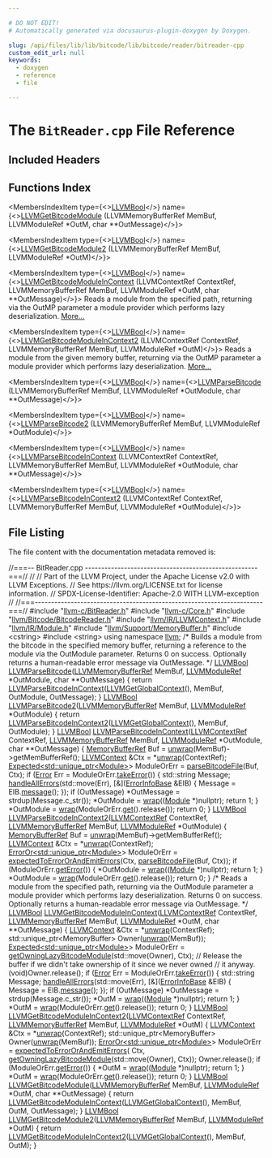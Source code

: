 ```yaml
---

# DO NOT EDIT!
# Automatically generated via docusaurus-plugin-doxygen by Doxygen.

slug: /api/files/lib/lib/bitcode/lib/bitcode/reader/bitreader-cpp
custom_edit_url: null
keywords:
  - doxygen
  - reference
  - file

---
```





# The `BitReader.cpp` File Reference

<DoxygenPage pluginConfig={pluginConfig}>



## Included Headers

<IncludesList>
<IncludesListItem
  filePath="llvm-c/BitReader.h"
  permalink="/docs/api/files/include/include/llvm-c/bitreader-h"
  isLocal="true" />
<IncludesListItem
  filePath="llvm-c/Core.h"
  permalink="/docs/api/files/include/include/llvm-c/core-h"
  isLocal="true" />
<IncludesListItem
  filePath="llvm/Bitcode/BitcodeReader.h"
  permalink="/docs/api/files/include/include/llvm/include/llvm/bitcode/bitcodereader-h"
  isLocal="true" />
<IncludesListItem
  filePath="llvm/IR/LLVMContext.h"
  permalink="/docs/api/files/include/include/llvm/include/llvm/ir/llvmcontext-h"
  isLocal="true" />
<IncludesListItem
  filePath="llvm/IR/Module.h"
  permalink="/docs/api/files/include/include/llvm/include/llvm/ir/module-h"
  isLocal="true" />
<IncludesListItem
  filePath="llvm/Support/MemoryBuffer.h"
  permalink="/docs/api/files/include/include/llvm/include/llvm/support/memorybuffer-h"
  isLocal="true" />
<IncludesListItem
  filePath="cstring"
  permalink=""
  isLocal="false" />
<IncludesListItem
  filePath="string"
  permalink=""
  isLocal="false" />
</IncludesList>

## Functions Index

<MembersIndex>

<MembersIndexItem
  type={<><a href="/docs/api/groups/llvmcsupporttypes/#ga209de0bceb13179a973c6a45211617bd">LLVMBool</a></>}
  name={<><a href="/docs/api/groups/llvmcbitreader/#gabf2ec026b221928be801e182aeab7ecf">LLVMGetBitcodeModule</a> (LLVMMemoryBufferRef MemBuf, LLVMModuleRef &#42;OutM, char &#42;&#42;OutMessage)</>}>
</MembersIndexItem>

<MembersIndexItem
  type={<><a href="/docs/api/groups/llvmcsupporttypes/#ga209de0bceb13179a973c6a45211617bd">LLVMBool</a></>}
  name={<><a href="/docs/api/groups/llvmcbitreader/#gabb3dfb8c76f75007a53d0bc62e814a96">LLVMGetBitcodeModule2</a> (LLVMMemoryBufferRef MemBuf, LLVMModuleRef &#42;OutM)</>}>
</MembersIndexItem>

<MembersIndexItem
  type={<><a href="/docs/api/groups/llvmcsupporttypes/#ga209de0bceb13179a973c6a45211617bd">LLVMBool</a></>}
  name={<><a href="/docs/api/groups/llvmcbitreader/#gad617205cd3fbbb1ad78e6f79f9ce0e4b">LLVMGetBitcodeModuleInContext</a> (LLVMContextRef ContextRef, LLVMMemoryBufferRef MemBuf, LLVMModuleRef &#42;OutM, char &#42;&#42;OutMessage)</>}>
Reads a module from the specified path, returning via the OutMP parameter a module provider which performs lazy deserialization. <a href="/docs/api/groups/llvmcbitreader/#gad617205cd3fbbb1ad78e6f79f9ce0e4b">More...</a>
</MembersIndexItem>

<MembersIndexItem
  type={<><a href="/docs/api/groups/llvmcsupporttypes/#ga209de0bceb13179a973c6a45211617bd">LLVMBool</a></>}
  name={<><a href="/docs/api/groups/llvmcbitreader/#ga1af45a3355d75b61ece499ee8965dcf5">LLVMGetBitcodeModuleInContext2</a> (LLVMContextRef ContextRef, LLVMMemoryBufferRef MemBuf, LLVMModuleRef &#42;OutM)</>}>
Reads a module from the given memory buffer, returning via the OutMP parameter a module provider which performs lazy deserialization. <a href="/docs/api/groups/llvmcbitreader/#ga1af45a3355d75b61ece499ee8965dcf5">More...</a>
</MembersIndexItem>

<MembersIndexItem
  type={<><a href="/docs/api/groups/llvmcsupporttypes/#ga209de0bceb13179a973c6a45211617bd">LLVMBool</a></>}
  name={<><a href="/docs/api/groups/llvmcbitreader/#ga35c7ba7712a92e44a030425e8cf2421e">LLVMParseBitcode</a> (LLVMMemoryBufferRef MemBuf, LLVMModuleRef &#42;OutModule, char &#42;&#42;OutMessage)</>}>
</MembersIndexItem>

<MembersIndexItem
  type={<><a href="/docs/api/groups/llvmcsupporttypes/#ga209de0bceb13179a973c6a45211617bd">LLVMBool</a></>}
  name={<><a href="/docs/api/groups/llvmcbitreader/#ga174e4aedd6fb37982840af7664774d51">LLVMParseBitcode2</a> (LLVMMemoryBufferRef MemBuf, LLVMModuleRef &#42;OutModule)</>}>
</MembersIndexItem>

<MembersIndexItem
  type={<><a href="/docs/api/groups/llvmcsupporttypes/#ga209de0bceb13179a973c6a45211617bd">LLVMBool</a></>}
  name={<><a href="/docs/api/groups/llvmcbitreader/#ga668b459026b5a6c7f32325408265e616">LLVMParseBitcodeInContext</a> (LLVMContextRef ContextRef, LLVMMemoryBufferRef MemBuf, LLVMModuleRef &#42;OutModule, char &#42;&#42;OutMessage)</>}>
</MembersIndexItem>

<MembersIndexItem
  type={<><a href="/docs/api/groups/llvmcsupporttypes/#ga209de0bceb13179a973c6a45211617bd">LLVMBool</a></>}
  name={<><a href="/docs/api/groups/llvmcbitreader/#ga4a0ce3a2d9e26acbefa41a1bd7d1a225">LLVMParseBitcodeInContext2</a> (LLVMContextRef ContextRef, LLVMMemoryBufferRef MemBuf, LLVMModuleRef &#42;OutModule)</>}>
</MembersIndexItem>

</MembersIndex>


## File Listing

The file content with the documentation metadata removed is:

<ProgramListing>

<Link id="l00001" /><CodeLine lineNumber="1"><span class="doxyHighlightComment">//===-- BitReader.cpp -----------------------------------------------------===//</span></CodeLine>
<Link id="l00002" /><CodeLine lineNumber="2"><span class="doxyHighlightComment">//</span></CodeLine>
<Link id="l00003" /><CodeLine lineNumber="3"><span class="doxyHighlightComment">// Part of the LLVM Project, under the Apache License v2.0 with LLVM Exceptions.</span></CodeLine>
<Link id="l00004" /><CodeLine lineNumber="4"><span class="doxyHighlightComment">// See https://llvm.org/LICENSE.txt for license information.</span></CodeLine>
<Link id="l00005" /><CodeLine lineNumber="5"><span class="doxyHighlightComment">// SPDX-License-Identifier: Apache-2.0 WITH LLVM-exception</span></CodeLine>
<Link id="l00006" /><CodeLine lineNumber="6"><span class="doxyHighlightComment">//</span></CodeLine>
<Link id="l00007" /><CodeLine lineNumber="7"><span class="doxyHighlightComment">//===----------------------------------------------------------------------===//</span></CodeLine>
<Link id="l00008" /><CodeLine lineNumber="8"></CodeLine>
<Link id="l00009" /><CodeLine lineNumber="9"><span class="doxyHighlightPreprocessor">#include &quot;<a href="/docs/api/files/include/include/llvm-c/bitreader-h">llvm-c/BitReader.h</a>&quot;</span></CodeLine>
<Link id="l00010" /><CodeLine lineNumber="10"><span class="doxyHighlightPreprocessor">#include &quot;<a href="/docs/api/files/include/include/llvm-c/core-h">llvm-c/Core.h</a>&quot;</span></CodeLine>
<Link id="l00011" /><CodeLine lineNumber="11"><span class="doxyHighlightPreprocessor">#include &quot;<a href="/docs/api/files/include/include/llvm/include/llvm/bitcode/bitcodereader-h">llvm/Bitcode/BitcodeReader.h</a>&quot;</span></CodeLine>
<Link id="l00012" /><CodeLine lineNumber="12"><span class="doxyHighlightPreprocessor">#include &quot;<a href="/docs/api/files/include/include/llvm/include/llvm/ir/llvmcontext-h">llvm/IR/LLVMContext.h</a>&quot;</span></CodeLine>
<Link id="l00013" /><CodeLine lineNumber="13"><span class="doxyHighlightPreprocessor">#include &quot;<a href="/docs/api/files/include/include/llvm/include/llvm/ir/module-h">llvm/IR/Module.h</a>&quot;</span></CodeLine>
<Link id="l00014" /><CodeLine lineNumber="14"><span class="doxyHighlightPreprocessor">#include &quot;<a href="/docs/api/files/include/include/llvm/include/llvm/support/memorybuffer-h">llvm/Support/MemoryBuffer.h</a>&quot;</span></CodeLine>
<Link id="l00015" /><CodeLine lineNumber="15"><span class="doxyHighlightPreprocessor">#include &lt;cstring&gt;</span></CodeLine>
<Link id="l00016" /><CodeLine lineNumber="16"><span class="doxyHighlightPreprocessor">#include &lt;string&gt;</span></CodeLine>
<Link id="l00017" /><CodeLine lineNumber="17"></CodeLine>
<Link id="l00018" /><CodeLine lineNumber="18"><span class="doxyHighlightKeyword">using namespace </span><span class="doxyHighlight"><a href="/docs/api/namespaces/llvm">llvm</a>;</span></CodeLine>
<Link id="l00019" /><CodeLine lineNumber="19"></CodeLine>
<Link id="l00020" /><CodeLine lineNumber="20"><span class="doxyHighlightComment">/&#42; Builds a module from the bitcode in the specified memory buffer, returning a</span></CodeLine>
<Link id="l00021" /><CodeLine lineNumber="21"><span class="doxyHighlightComment">   reference to the module via the OutModule parameter. Returns 0 on success.</span></CodeLine>
<Link id="l00022" /><CodeLine lineNumber="22"><span class="doxyHighlightComment">   Optionally returns a human-readable error message via OutMessage. &#42;/</span></CodeLine>
<Link id="l00023" /><CodeLine lineNumber="23" lineLink="/docs/api/groups/llvmcbitreader/#ga35c7ba7712a92e44a030425e8cf2421e"><span class="doxyHighlight"><a href="/docs/api/groups/llvmcsupporttypes/#ga209de0bceb13179a973c6a45211617bd">LLVMBool</a> <a href="/docs/api/groups/llvmcbitreader/#ga35c7ba7712a92e44a030425e8cf2421e">LLVMParseBitcode</a>(<a href="/docs/api/groups/llvmcsupporttypes/#ga9867eaa7b17ba17405cdf2539bedb108">LLVMMemoryBufferRef</a> MemBuf, <a href="/docs/api/groups/llvmcsupporttypes/#gad1d1bb5f901c903a0cf09c5a053c9c56">LLVMModuleRef</a> &#42;OutModule,</span></CodeLine>
<Link id="l00024" /><CodeLine lineNumber="24"><span class="doxyHighlight">                          </span><span class="doxyHighlightKeywordType">char</span><span class="doxyHighlight"> &#42;&#42;OutMessage) &#123;</span></CodeLine>
<Link id="l00025" /><CodeLine lineNumber="25"><span class="doxyHighlight">  </span><span class="doxyHighlightKeywordFlow">return</span><span class="doxyHighlight"> <a href="/docs/api/groups/llvmcbitreader/#ga668b459026b5a6c7f32325408265e616">LLVMParseBitcodeInContext</a>(<a href="/docs/api/groups/llvmccorecontext/#ga0055cde9a9b2497b332d639d8844a810">LLVMGetGlobalContext</a>(), MemBuf, OutModule,</span></CodeLine>
<Link id="l00026" /><CodeLine lineNumber="26"><span class="doxyHighlight">                                   OutMessage);</span></CodeLine>
<Link id="l00027" /><CodeLine lineNumber="27"><span class="doxyHighlight">&#125;</span></CodeLine>
<Link id="l00028" /><CodeLine lineNumber="28"></CodeLine>
<Link id="l00029" /><CodeLine lineNumber="29" lineLink="/docs/api/groups/llvmcbitreader/#ga174e4aedd6fb37982840af7664774d51"><span class="doxyHighlight"><a href="/docs/api/groups/llvmcsupporttypes/#ga209de0bceb13179a973c6a45211617bd">LLVMBool</a> <a href="/docs/api/groups/llvmcbitreader/#ga174e4aedd6fb37982840af7664774d51">LLVMParseBitcode2</a>(<a href="/docs/api/groups/llvmcsupporttypes/#ga9867eaa7b17ba17405cdf2539bedb108">LLVMMemoryBufferRef</a> MemBuf,</span></CodeLine>
<Link id="l00030" /><CodeLine lineNumber="30"><span class="doxyHighlight">                           <a href="/docs/api/groups/llvmcsupporttypes/#gad1d1bb5f901c903a0cf09c5a053c9c56">LLVMModuleRef</a> &#42;OutModule) &#123;</span></CodeLine>
<Link id="l00031" /><CodeLine lineNumber="31"><span class="doxyHighlight">  </span><span class="doxyHighlightKeywordFlow">return</span><span class="doxyHighlight"> <a href="/docs/api/groups/llvmcbitreader/#ga4a0ce3a2d9e26acbefa41a1bd7d1a225">LLVMParseBitcodeInContext2</a>(<a href="/docs/api/groups/llvmccorecontext/#ga0055cde9a9b2497b332d639d8844a810">LLVMGetGlobalContext</a>(), MemBuf, OutModule);</span></CodeLine>
<Link id="l00032" /><CodeLine lineNumber="32"><span class="doxyHighlight">&#125;</span></CodeLine>
<Link id="l00033" /><CodeLine lineNumber="33"></CodeLine>
<Link id="l00034" /><CodeLine lineNumber="34" lineLink="/docs/api/groups/llvmcbitreader/#ga668b459026b5a6c7f32325408265e616"><span class="doxyHighlight"><a href="/docs/api/groups/llvmcsupporttypes/#ga209de0bceb13179a973c6a45211617bd">LLVMBool</a> <a href="/docs/api/groups/llvmcbitreader/#ga668b459026b5a6c7f32325408265e616">LLVMParseBitcodeInContext</a>(<a href="/docs/api/groups/llvmcsupporttypes/#ga9c43e01525516ff6b4feab5166c5b1da">LLVMContextRef</a> ContextRef,</span></CodeLine>
<Link id="l00035" /><CodeLine lineNumber="35"><span class="doxyHighlight">                                   <a href="/docs/api/groups/llvmcsupporttypes/#ga9867eaa7b17ba17405cdf2539bedb108">LLVMMemoryBufferRef</a> MemBuf,</span></CodeLine>
<Link id="l00036" /><CodeLine lineNumber="36"><span class="doxyHighlight">                                   <a href="/docs/api/groups/llvmcsupporttypes/#gad1d1bb5f901c903a0cf09c5a053c9c56">LLVMModuleRef</a> &#42;OutModule,</span></CodeLine>
<Link id="l00037" /><CodeLine lineNumber="37"><span class="doxyHighlight">                                   </span><span class="doxyHighlightKeywordType">char</span><span class="doxyHighlight"> &#42;&#42;OutMessage) &#123;</span></CodeLine>
<Link id="l00038" /><CodeLine lineNumber="38"><span class="doxyHighlight">  <a href="/docs/api/classes/llvm/memorybufferref">MemoryBufferRef</a> Buf = <a href="/docs/api/namespaces/llvm/#aa3d613e3ad429bdb5b1a7d22796028e9">unwrap</a>(MemBuf)-&gt;getMemBufferRef();</span></CodeLine>
<Link id="l00039" /><CodeLine lineNumber="39"><span class="doxyHighlight">  <a href="/docs/api/classes/llvm/llvmcontext">LLVMContext</a> &amp;Ctx = &#42;<a href="/docs/api/namespaces/llvm/#aa3d613e3ad429bdb5b1a7d22796028e9">unwrap</a>(ContextRef);</span></CodeLine>
<Link id="l00040" /><CodeLine lineNumber="40"></CodeLine>
<Link id="l00041" /><CodeLine lineNumber="41"><span class="doxyHighlight">  <a href="/docs/api/classes/llvm/expected">Expected&lt;std::unique&#95;ptr&lt;Module&gt;</a>&gt; ModuleOrErr = <a href="/docs/api/namespaces/llvm/#a170525c5f5e06bd2555d40a0499b8b6d">parseBitcodeFile</a>(Buf, Ctx);</span></CodeLine>
<Link id="l00042" /><CodeLine lineNumber="42"><span class="doxyHighlight">  </span><span class="doxyHighlightKeywordFlow">if</span><span class="doxyHighlight"> (<a href="/docs/api/classes/llvm/error">Error</a> Err = ModuleOrErr.<a href="/docs/api/classes/llvm/expected/#a94789df4ebd03dc008e8adebaa66ac1f">takeError</a>()) &#123;</span></CodeLine>
<Link id="l00043" /><CodeLine lineNumber="43"><span class="doxyHighlight">    std::string Message;</span></CodeLine>
<Link id="l00044" /><CodeLine lineNumber="44"><span class="doxyHighlight">    <a href="/docs/api/namespaces/llvm/#a2aa0f5c36ac6291f5d5f2b4efd9ffe70">handleAllErrors</a>(std::move(Err), &#91;&amp;&#93;(<a href="/docs/api/classes/llvm/errorinfobase">ErrorInfoBase</a> &amp;EIB) &#123;</span></CodeLine>
<Link id="l00045" /><CodeLine lineNumber="45"><span class="doxyHighlight">      Message = EIB.<a href="/docs/api/classes/llvm/errorinfobase/#a2b75e20ae30dbb4d4d96486653a9b710">message</a>();</span></CodeLine>
<Link id="l00046" /><CodeLine lineNumber="46"><span class="doxyHighlight">    &#125;);</span></CodeLine>
<Link id="l00047" /><CodeLine lineNumber="47"><span class="doxyHighlight">    </span><span class="doxyHighlightKeywordFlow">if</span><span class="doxyHighlight"> (OutMessage)</span></CodeLine>
<Link id="l00048" /><CodeLine lineNumber="48"><span class="doxyHighlight">      &#42;OutMessage = strdup(Message.c&#95;str());</span></CodeLine>
<Link id="l00049" /><CodeLine lineNumber="49"><span class="doxyHighlight">    &#42;OutModule = <a href="/docs/api/namespaces/llvm/#ac9a23c88949ad27ad62f0ee03254ee3a">wrap</a>((<a href="/docs/api/classes/llvm/module">Module</a> &#42;)</span><span class="doxyHighlightKeyword">nullptr</span><span class="doxyHighlight">);</span></CodeLine>
<Link id="l00050" /><CodeLine lineNumber="50"><span class="doxyHighlight">    </span><span class="doxyHighlightKeywordFlow">return</span><span class="doxyHighlight"> 1;</span></CodeLine>
<Link id="l00051" /><CodeLine lineNumber="51"><span class="doxyHighlight">  &#125;</span></CodeLine>
<Link id="l00052" /><CodeLine lineNumber="52"></CodeLine>
<Link id="l00053" /><CodeLine lineNumber="53"><span class="doxyHighlight">  &#42;OutModule = <a href="/docs/api/namespaces/llvm/#ac9a23c88949ad27ad62f0ee03254ee3a">wrap</a>(ModuleOrErr.<a href="/docs/api/classes/llvm/expected/#ad26ecbb6920f4ea55f5ed4f64e52342d">get</a>().release());</span></CodeLine>
<Link id="l00054" /><CodeLine lineNumber="54"><span class="doxyHighlight">  </span><span class="doxyHighlightKeywordFlow">return</span><span class="doxyHighlight"> 0;</span></CodeLine>
<Link id="l00055" /><CodeLine lineNumber="55"><span class="doxyHighlight">&#125;</span></CodeLine>
<Link id="l00056" /><CodeLine lineNumber="56"></CodeLine>
<Link id="l00057" /><CodeLine lineNumber="57" lineLink="/docs/api/groups/llvmcbitreader/#ga4a0ce3a2d9e26acbefa41a1bd7d1a225"><span class="doxyHighlight"><a href="/docs/api/groups/llvmcsupporttypes/#ga209de0bceb13179a973c6a45211617bd">LLVMBool</a> <a href="/docs/api/groups/llvmcbitreader/#ga4a0ce3a2d9e26acbefa41a1bd7d1a225">LLVMParseBitcodeInContext2</a>(<a href="/docs/api/groups/llvmcsupporttypes/#ga9c43e01525516ff6b4feab5166c5b1da">LLVMContextRef</a> ContextRef,</span></CodeLine>
<Link id="l00058" /><CodeLine lineNumber="58"><span class="doxyHighlight">                                    <a href="/docs/api/groups/llvmcsupporttypes/#ga9867eaa7b17ba17405cdf2539bedb108">LLVMMemoryBufferRef</a> MemBuf,</span></CodeLine>
<Link id="l00059" /><CodeLine lineNumber="59"><span class="doxyHighlight">                                    <a href="/docs/api/groups/llvmcsupporttypes/#gad1d1bb5f901c903a0cf09c5a053c9c56">LLVMModuleRef</a> &#42;OutModule) &#123;</span></CodeLine>
<Link id="l00060" /><CodeLine lineNumber="60"><span class="doxyHighlight">  <a href="/docs/api/classes/llvm/memorybufferref">MemoryBufferRef</a> Buf = <a href="/docs/api/namespaces/llvm/#aa3d613e3ad429bdb5b1a7d22796028e9">unwrap</a>(MemBuf)-&gt;getMemBufferRef();</span></CodeLine>
<Link id="l00061" /><CodeLine lineNumber="61"><span class="doxyHighlight">  <a href="/docs/api/classes/llvm/llvmcontext">LLVMContext</a> &amp;Ctx = &#42;<a href="/docs/api/namespaces/llvm/#aa3d613e3ad429bdb5b1a7d22796028e9">unwrap</a>(ContextRef);</span></CodeLine>
<Link id="l00062" /><CodeLine lineNumber="62"></CodeLine>
<Link id="l00063" /><CodeLine lineNumber="63"><span class="doxyHighlight">  <a href="/docs/api/classes/llvm/erroror">ErrorOr&lt;std::unique&#95;ptr&lt;Module&gt;</a>&gt; ModuleOrErr =</span></CodeLine>
<Link id="l00064" /><CodeLine lineNumber="64"><span class="doxyHighlight">      <a href="/docs/api/namespaces/llvm/#a4891d521956b735baba56d4dc193f5cd">expectedToErrorOrAndEmitErrors</a>(Ctx, <a href="/docs/api/namespaces/llvm/#a170525c5f5e06bd2555d40a0499b8b6d">parseBitcodeFile</a>(Buf, Ctx));</span></CodeLine>
<Link id="l00065" /><CodeLine lineNumber="65"><span class="doxyHighlight">  </span><span class="doxyHighlightKeywordFlow">if</span><span class="doxyHighlight"> (ModuleOrErr.<a href="/docs/api/classes/llvm/erroror/#a8300c72908f1845c931951ed4b2a2375">getError</a>()) &#123;</span></CodeLine>
<Link id="l00066" /><CodeLine lineNumber="66"><span class="doxyHighlight">    &#42;OutModule = <a href="/docs/api/namespaces/llvm/#ac9a23c88949ad27ad62f0ee03254ee3a">wrap</a>((<a href="/docs/api/classes/llvm/module">Module</a> &#42;)</span><span class="doxyHighlightKeyword">nullptr</span><span class="doxyHighlight">);</span></CodeLine>
<Link id="l00067" /><CodeLine lineNumber="67"><span class="doxyHighlight">    </span><span class="doxyHighlightKeywordFlow">return</span><span class="doxyHighlight"> 1;</span></CodeLine>
<Link id="l00068" /><CodeLine lineNumber="68"><span class="doxyHighlight">  &#125;</span></CodeLine>
<Link id="l00069" /><CodeLine lineNumber="69"></CodeLine>
<Link id="l00070" /><CodeLine lineNumber="70"><span class="doxyHighlight">  &#42;OutModule = <a href="/docs/api/namespaces/llvm/#ac9a23c88949ad27ad62f0ee03254ee3a">wrap</a>(ModuleOrErr.<a href="/docs/api/classes/llvm/erroror/#a7903f14c3b4fb5b4f9f9fa8b4ee0b4eb">get</a>().release());</span></CodeLine>
<Link id="l00071" /><CodeLine lineNumber="71"><span class="doxyHighlight">  </span><span class="doxyHighlightKeywordFlow">return</span><span class="doxyHighlight"> 0;</span></CodeLine>
<Link id="l00072" /><CodeLine lineNumber="72"><span class="doxyHighlight">&#125;</span></CodeLine>
<Link id="l00073" /><CodeLine lineNumber="73"></CodeLine>
<Link id="l00074" /><CodeLine lineNumber="74"><span class="doxyHighlightComment">/&#42; Reads a module from the specified path, returning via the OutModule parameter</span></CodeLine>
<Link id="l00075" /><CodeLine lineNumber="75"><span class="doxyHighlightComment">   a module provider which performs lazy deserialization. Returns 0 on success.</span></CodeLine>
<Link id="l00076" /><CodeLine lineNumber="76"><span class="doxyHighlightComment">   Optionally returns a human-readable error message via OutMessage. &#42;/</span></CodeLine>
<Link id="l00077" /><CodeLine lineNumber="77" lineLink="/docs/api/groups/llvmcbitreader/#gad617205cd3fbbb1ad78e6f79f9ce0e4b"><span class="doxyHighlight"><a href="/docs/api/groups/llvmcsupporttypes/#ga209de0bceb13179a973c6a45211617bd">LLVMBool</a> <a href="/docs/api/groups/llvmcbitreader/#gad617205cd3fbbb1ad78e6f79f9ce0e4b">LLVMGetBitcodeModuleInContext</a>(<a href="/docs/api/groups/llvmcsupporttypes/#ga9c43e01525516ff6b4feab5166c5b1da">LLVMContextRef</a> ContextRef,</span></CodeLine>
<Link id="l00078" /><CodeLine lineNumber="78"><span class="doxyHighlight">                                       <a href="/docs/api/groups/llvmcsupporttypes/#ga9867eaa7b17ba17405cdf2539bedb108">LLVMMemoryBufferRef</a> MemBuf,</span></CodeLine>
<Link id="l00079" /><CodeLine lineNumber="79"><span class="doxyHighlight">                                       <a href="/docs/api/groups/llvmcsupporttypes/#gad1d1bb5f901c903a0cf09c5a053c9c56">LLVMModuleRef</a> &#42;OutM, </span><span class="doxyHighlightKeywordType">char</span><span class="doxyHighlight"> &#42;&#42;OutMessage) &#123;</span></CodeLine>
<Link id="l00080" /><CodeLine lineNumber="80"><span class="doxyHighlight">  <a href="/docs/api/classes/llvm/llvmcontext">LLVMContext</a> &amp;Ctx = &#42;<a href="/docs/api/namespaces/llvm/#aa3d613e3ad429bdb5b1a7d22796028e9">unwrap</a>(ContextRef);</span></CodeLine>
<Link id="l00081" /><CodeLine lineNumber="81"><span class="doxyHighlight">  std::unique&#95;ptr&lt;MemoryBuffer&gt; Owner(<a href="/docs/api/namespaces/llvm/#aa3d613e3ad429bdb5b1a7d22796028e9">unwrap</a>(MemBuf));</span></CodeLine>
<Link id="l00082" /><CodeLine lineNumber="82"><span class="doxyHighlight">  <a href="/docs/api/classes/llvm/expected">Expected&lt;std::unique&#95;ptr&lt;Module&gt;</a>&gt; ModuleOrErr =</span></CodeLine>
<Link id="l00083" /><CodeLine lineNumber="83"><span class="doxyHighlight">      <a href="/docs/api/namespaces/llvm/#afa21d974a1caef7c377a9913f990eda4">getOwningLazyBitcodeModule</a>(std::move(Owner), Ctx);</span></CodeLine>
<Link id="l00084" /><CodeLine lineNumber="84"><span class="doxyHighlight">  </span><span class="doxyHighlightComment">// Release the buffer if we didn&#39;t take ownership of it since we never owned</span></CodeLine>
<Link id="l00085" /><CodeLine lineNumber="85"><span class="doxyHighlight">  </span><span class="doxyHighlightComment">// it anyway.</span></CodeLine>
<Link id="l00086" /><CodeLine lineNumber="86"><span class="doxyHighlight">  (void)Owner.release();</span></CodeLine>
<Link id="l00087" /><CodeLine lineNumber="87"></CodeLine>
<Link id="l00088" /><CodeLine lineNumber="88"><span class="doxyHighlight">  </span><span class="doxyHighlightKeywordFlow">if</span><span class="doxyHighlight"> (<a href="/docs/api/classes/llvm/error">Error</a> Err = ModuleOrErr.<a href="/docs/api/classes/llvm/expected/#a94789df4ebd03dc008e8adebaa66ac1f">takeError</a>()) &#123;</span></CodeLine>
<Link id="l00089" /><CodeLine lineNumber="89"><span class="doxyHighlight">    std::string Message;</span></CodeLine>
<Link id="l00090" /><CodeLine lineNumber="90"><span class="doxyHighlight">    <a href="/docs/api/namespaces/llvm/#a2aa0f5c36ac6291f5d5f2b4efd9ffe70">handleAllErrors</a>(std::move(Err), &#91;&amp;&#93;(<a href="/docs/api/classes/llvm/errorinfobase">ErrorInfoBase</a> &amp;EIB) &#123;</span></CodeLine>
<Link id="l00091" /><CodeLine lineNumber="91"><span class="doxyHighlight">      Message = EIB.<a href="/docs/api/classes/llvm/errorinfobase/#a2b75e20ae30dbb4d4d96486653a9b710">message</a>();</span></CodeLine>
<Link id="l00092" /><CodeLine lineNumber="92"><span class="doxyHighlight">    &#125;);</span></CodeLine>
<Link id="l00093" /><CodeLine lineNumber="93"><span class="doxyHighlight">    </span><span class="doxyHighlightKeywordFlow">if</span><span class="doxyHighlight"> (OutMessage)</span></CodeLine>
<Link id="l00094" /><CodeLine lineNumber="94"><span class="doxyHighlight">      &#42;OutMessage = strdup(Message.c&#95;str());</span></CodeLine>
<Link id="l00095" /><CodeLine lineNumber="95"><span class="doxyHighlight">    &#42;OutM = <a href="/docs/api/namespaces/llvm/#ac9a23c88949ad27ad62f0ee03254ee3a">wrap</a>((<a href="/docs/api/classes/llvm/module">Module</a> &#42;)</span><span class="doxyHighlightKeyword">nullptr</span><span class="doxyHighlight">);</span></CodeLine>
<Link id="l00096" /><CodeLine lineNumber="96"><span class="doxyHighlight">    </span><span class="doxyHighlightKeywordFlow">return</span><span class="doxyHighlight"> 1;</span></CodeLine>
<Link id="l00097" /><CodeLine lineNumber="97"><span class="doxyHighlight">  &#125;</span></CodeLine>
<Link id="l00098" /><CodeLine lineNumber="98"></CodeLine>
<Link id="l00099" /><CodeLine lineNumber="99"><span class="doxyHighlight">  &#42;OutM = <a href="/docs/api/namespaces/llvm/#ac9a23c88949ad27ad62f0ee03254ee3a">wrap</a>(ModuleOrErr.<a href="/docs/api/classes/llvm/expected/#ad26ecbb6920f4ea55f5ed4f64e52342d">get</a>().release());</span></CodeLine>
<Link id="l00100" /><CodeLine lineNumber="100"></CodeLine>
<Link id="l00101" /><CodeLine lineNumber="101"><span class="doxyHighlight">  </span><span class="doxyHighlightKeywordFlow">return</span><span class="doxyHighlight"> 0;</span></CodeLine>
<Link id="l00102" /><CodeLine lineNumber="102"><span class="doxyHighlight">&#125;</span></CodeLine>
<Link id="l00103" /><CodeLine lineNumber="103"></CodeLine>
<Link id="l00104" /><CodeLine lineNumber="104" lineLink="/docs/api/groups/llvmcbitreader/#ga1af45a3355d75b61ece499ee8965dcf5"><span class="doxyHighlight"><a href="/docs/api/groups/llvmcsupporttypes/#ga209de0bceb13179a973c6a45211617bd">LLVMBool</a> <a href="/docs/api/groups/llvmcbitreader/#ga1af45a3355d75b61ece499ee8965dcf5">LLVMGetBitcodeModuleInContext2</a>(<a href="/docs/api/groups/llvmcsupporttypes/#ga9c43e01525516ff6b4feab5166c5b1da">LLVMContextRef</a> ContextRef,</span></CodeLine>
<Link id="l00105" /><CodeLine lineNumber="105"><span class="doxyHighlight">                                        <a href="/docs/api/groups/llvmcsupporttypes/#ga9867eaa7b17ba17405cdf2539bedb108">LLVMMemoryBufferRef</a> MemBuf,</span></CodeLine>
<Link id="l00106" /><CodeLine lineNumber="106"><span class="doxyHighlight">                                        <a href="/docs/api/groups/llvmcsupporttypes/#gad1d1bb5f901c903a0cf09c5a053c9c56">LLVMModuleRef</a> &#42;OutM) &#123;</span></CodeLine>
<Link id="l00107" /><CodeLine lineNumber="107"><span class="doxyHighlight">  <a href="/docs/api/classes/llvm/llvmcontext">LLVMContext</a> &amp;Ctx = &#42;<a href="/docs/api/namespaces/llvm/#aa3d613e3ad429bdb5b1a7d22796028e9">unwrap</a>(ContextRef);</span></CodeLine>
<Link id="l00108" /><CodeLine lineNumber="108"><span class="doxyHighlight">  std::unique&#95;ptr&lt;MemoryBuffer&gt; Owner(<a href="/docs/api/namespaces/llvm/#aa3d613e3ad429bdb5b1a7d22796028e9">unwrap</a>(MemBuf));</span></CodeLine>
<Link id="l00109" /><CodeLine lineNumber="109"></CodeLine>
<Link id="l00110" /><CodeLine lineNumber="110"><span class="doxyHighlight">  <a href="/docs/api/classes/llvm/erroror">ErrorOr&lt;std::unique&#95;ptr&lt;Module&gt;</a>&gt; ModuleOrErr = <a href="/docs/api/namespaces/llvm/#a4891d521956b735baba56d4dc193f5cd">expectedToErrorOrAndEmitErrors</a>(</span></CodeLine>
<Link id="l00111" /><CodeLine lineNumber="111"><span class="doxyHighlight">      Ctx, <a href="/docs/api/namespaces/llvm/#afa21d974a1caef7c377a9913f990eda4">getOwningLazyBitcodeModule</a>(std::move(Owner), Ctx));</span></CodeLine>
<Link id="l00112" /><CodeLine lineNumber="112"><span class="doxyHighlight">  Owner.release();</span></CodeLine>
<Link id="l00113" /><CodeLine lineNumber="113"></CodeLine>
<Link id="l00114" /><CodeLine lineNumber="114"><span class="doxyHighlight">  </span><span class="doxyHighlightKeywordFlow">if</span><span class="doxyHighlight"> (ModuleOrErr.<a href="/docs/api/classes/llvm/erroror/#a8300c72908f1845c931951ed4b2a2375">getError</a>()) &#123;</span></CodeLine>
<Link id="l00115" /><CodeLine lineNumber="115"><span class="doxyHighlight">    &#42;OutM = <a href="/docs/api/namespaces/llvm/#ac9a23c88949ad27ad62f0ee03254ee3a">wrap</a>((<a href="/docs/api/classes/llvm/module">Module</a> &#42;)</span><span class="doxyHighlightKeyword">nullptr</span><span class="doxyHighlight">);</span></CodeLine>
<Link id="l00116" /><CodeLine lineNumber="116"><span class="doxyHighlight">    </span><span class="doxyHighlightKeywordFlow">return</span><span class="doxyHighlight"> 1;</span></CodeLine>
<Link id="l00117" /><CodeLine lineNumber="117"><span class="doxyHighlight">  &#125;</span></CodeLine>
<Link id="l00118" /><CodeLine lineNumber="118"></CodeLine>
<Link id="l00119" /><CodeLine lineNumber="119"><span class="doxyHighlight">  &#42;OutM = <a href="/docs/api/namespaces/llvm/#ac9a23c88949ad27ad62f0ee03254ee3a">wrap</a>(ModuleOrErr.<a href="/docs/api/classes/llvm/erroror/#a7903f14c3b4fb5b4f9f9fa8b4ee0b4eb">get</a>().release());</span></CodeLine>
<Link id="l00120" /><CodeLine lineNumber="120"><span class="doxyHighlight">  </span><span class="doxyHighlightKeywordFlow">return</span><span class="doxyHighlight"> 0;</span></CodeLine>
<Link id="l00121" /><CodeLine lineNumber="121"><span class="doxyHighlight">&#125;</span></CodeLine>
<Link id="l00122" /><CodeLine lineNumber="122"></CodeLine>
<Link id="l00123" /><CodeLine lineNumber="123" lineLink="/docs/api/groups/llvmcbitreader/#gabf2ec026b221928be801e182aeab7ecf"><span class="doxyHighlight"><a href="/docs/api/groups/llvmcsupporttypes/#ga209de0bceb13179a973c6a45211617bd">LLVMBool</a> <a href="/docs/api/groups/llvmcbitreader/#gabf2ec026b221928be801e182aeab7ecf">LLVMGetBitcodeModule</a>(<a href="/docs/api/groups/llvmcsupporttypes/#ga9867eaa7b17ba17405cdf2539bedb108">LLVMMemoryBufferRef</a> MemBuf, <a href="/docs/api/groups/llvmcsupporttypes/#gad1d1bb5f901c903a0cf09c5a053c9c56">LLVMModuleRef</a> &#42;OutM,</span></CodeLine>
<Link id="l00124" /><CodeLine lineNumber="124"><span class="doxyHighlight">                              </span><span class="doxyHighlightKeywordType">char</span><span class="doxyHighlight"> &#42;&#42;OutMessage) &#123;</span></CodeLine>
<Link id="l00125" /><CodeLine lineNumber="125"><span class="doxyHighlight">  </span><span class="doxyHighlightKeywordFlow">return</span><span class="doxyHighlight"> <a href="/docs/api/groups/llvmcbitreader/#gad617205cd3fbbb1ad78e6f79f9ce0e4b">LLVMGetBitcodeModuleInContext</a>(<a href="/docs/api/groups/llvmccorecontext/#ga0055cde9a9b2497b332d639d8844a810">LLVMGetGlobalContext</a>(), MemBuf, OutM,</span></CodeLine>
<Link id="l00126" /><CodeLine lineNumber="126"><span class="doxyHighlight">                                       OutMessage);</span></CodeLine>
<Link id="l00127" /><CodeLine lineNumber="127"><span class="doxyHighlight">&#125;</span></CodeLine>
<Link id="l00128" /><CodeLine lineNumber="128"></CodeLine>
<Link id="l00129" /><CodeLine lineNumber="129" lineLink="/docs/api/groups/llvmcbitreader/#gabb3dfb8c76f75007a53d0bc62e814a96"><span class="doxyHighlight"><a href="/docs/api/groups/llvmcsupporttypes/#ga209de0bceb13179a973c6a45211617bd">LLVMBool</a> <a href="/docs/api/groups/llvmcbitreader/#gabb3dfb8c76f75007a53d0bc62e814a96">LLVMGetBitcodeModule2</a>(<a href="/docs/api/groups/llvmcsupporttypes/#ga9867eaa7b17ba17405cdf2539bedb108">LLVMMemoryBufferRef</a> MemBuf,</span></CodeLine>
<Link id="l00130" /><CodeLine lineNumber="130"><span class="doxyHighlight">                               <a href="/docs/api/groups/llvmcsupporttypes/#gad1d1bb5f901c903a0cf09c5a053c9c56">LLVMModuleRef</a> &#42;OutM) &#123;</span></CodeLine>
<Link id="l00131" /><CodeLine lineNumber="131"><span class="doxyHighlight">  </span><span class="doxyHighlightKeywordFlow">return</span><span class="doxyHighlight"> <a href="/docs/api/groups/llvmcbitreader/#ga1af45a3355d75b61ece499ee8965dcf5">LLVMGetBitcodeModuleInContext2</a>(<a href="/docs/api/groups/llvmccorecontext/#ga0055cde9a9b2497b332d639d8844a810">LLVMGetGlobalContext</a>(), MemBuf, OutM);</span></CodeLine>
<Link id="l00132" /><CodeLine lineNumber="132"><span class="doxyHighlight">&#125;</span></CodeLine>

</ProgramListing>


</DoxygenPage>
